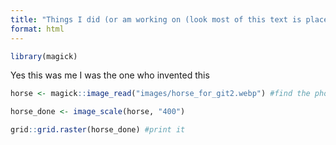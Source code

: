 ```yaml
---
title: "Things I did (or am working on (look most of this text is placeholder))"
format: html
---
```



```r
library(magick)
```

Yes this was me I was the one who invented this

```r
horse <- magick::image_read("images/horse_for_git2.webp") #find the photo

horse_done <- image_scale(horse, "400")

grid::grid.raster(horse_done) #print it

```

